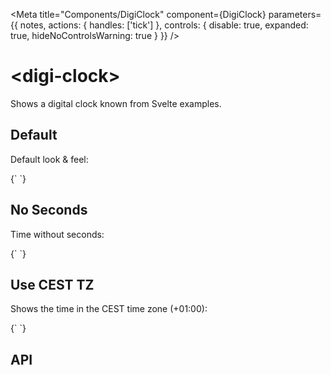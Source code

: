 
<Meta
  title="Components/DigiClock"
  component={DigiClock}
  parameters={{
    notes,
    actions: { handles: ['tick'] },
    controls: { disable: true, expanded: true, hideNoControlsWarning: true }
  }}
/>

# &lt;digi-clock&gt;

Shows a digital clock known from Svelte examples.

## Default

Default look &amp; feel:

<Canvas withToolbar>
  <Story name="Default">
    {`
<digi-clock></digi-clock>
`}
  </Story>
</Canvas>

## No Seconds

Time without seconds:

<Canvas withToolbar>
  <Story name="No Seconds">
    {`
<digi-clock seconds=false></digi-clock>
`}
  </Story>
</Canvas>

## Use CEST TZ

Shows the time in the CEST time zone (+01:00):

<Canvas withToolbar>
  <Story name="Use EST TZ">
    {`
<digi-clock offset=-300></digi-clock>
`}
  </Story>
</Canvas>

## API

<ArgsTable of={DigiClock} />
